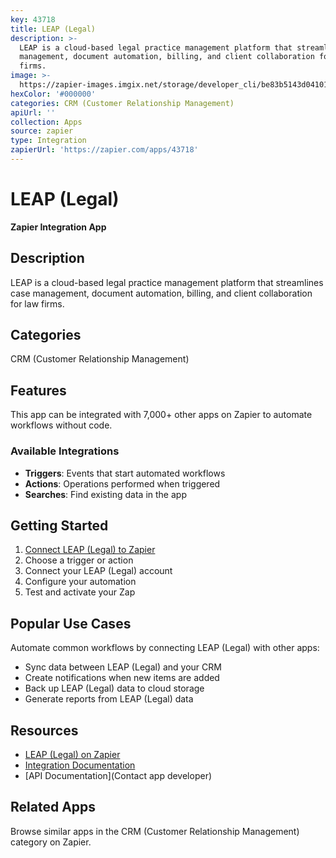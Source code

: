 ```yaml
---
key: 43718
title: LEAP (Legal)
description: >-
  LEAP is a cloud-based legal practice management platform that streamlines case
  management, document automation, billing, and client collaboration for law
  firms.
image: >-
  https://zapier-images.imgix.net/storage/developer_cli/be83b5143d0410167c702824e748c5dd.png?auto=format%2Ccompress&ixlib=python-3.0.0&q=50
hexColor: '#000000'
categories: CRM (Customer Relationship Management)
apiUrl: ''
collection: Apps
source: zapier
type: Integration
zapierUrl: 'https://zapier.com/apps/43718'
---
```

# LEAP (Legal)

**Zapier Integration App**

## Description

LEAP is a cloud-based legal practice management platform that streamlines case management, document automation, billing, and client collaboration for law firms.

## Categories

CRM (Customer Relationship Management)

## Features

This app can be integrated with 7,000+ other apps on Zapier to automate workflows without code.

### Available Integrations

- **Triggers**: Events that start automated workflows
- **Actions**: Operations performed when triggered
- **Searches**: Find existing data in the app

## Getting Started

1. [Connect LEAP (Legal) to Zapier](https://zapier.com/apps/43718)
2. Choose a trigger or action
3. Connect your LEAP (Legal) account
4. Configure your automation
5. Test and activate your Zap

## Popular Use Cases

Automate common workflows by connecting LEAP (Legal) with other apps:

- Sync data between LEAP (Legal) and your CRM
- Create notifications when new items are added
- Back up LEAP (Legal) data to cloud storage
- Generate reports from LEAP (Legal) data

## Resources

- [LEAP (Legal) on Zapier](https://zapier.com/apps/43718)
- [Integration Documentation](https://zapier.com/apps/43718/integrations)
- [API Documentation](Contact app developer)

## Related Apps

Browse similar apps in the CRM (Customer Relationship Management) category on Zapier.
